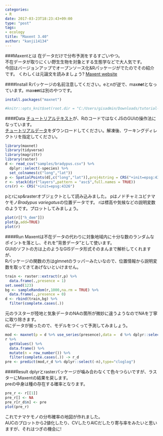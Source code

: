 ```yaml
---
categories:
- R
date: 2017-03-23T18:23:43+09:00
type: "post"
tags:
- ecology
title: "Maxent 3.40"
author: "kanji14134"
---
```


###Maxentとは
在データだけで分布予測をするすごいやつ。  
不在データが取りにくい野生生物を対象とする生態学などで大人気です。  
今回はバージョンアップでオープンソース化&Rパッケージがでたのでその紹介です。
くわしくは元論文を読みましょう?
[Maxent website](http://biodiversityinformatics.amnh.org/open_source/maxent/)

####Install
Rパッケージの名前注意してください。eとnが逆で、max**ne**tとなっています。max**en**tは別のやつです。
```r
install.packages("maxnet")
```

```r
#knitr::opts_knit$set(root.dir = "C:/Users/gisadmin/Downloads/tutorial-data")
```

####Data
[チュートリアルテキスト](http://biodiversityinformatics.amnh.org/open_source/maxent/Maxent_tutorial2017.pdf)が、RのコードではなくJSのGUIの操作法になっています。  
[チュートリアルデータ](http://biodiversityinformatics.amnh.org/open_source/maxent/tutorial-data.zip)をダウンロードしてください。解凍後、ワーキングディレクトリを指定してください。
```r
library(maxnet)
library(tidyverse)
library(magrittr)
library(raster)
d <- read_csv("samples/bradypus.csv") %>%
  dplyr::select(-species) %>% 
  set_colnames(c("long","lat"))
p <- SpatialPoints(d[,c("long","lat")],proj4string = CRS("+init=epsg:4326"))
r <- stack(dir("layers",pattern = "asc$",full.names = TRUE))
crs(r) <- CRS("+init=epsg:4326")
```

pとrにsp&rasterオブジェクトとして読み込みました。
pはノドチャミユビナマケモノ*Bradypus variegatus*の位置データです。
rは標高や気候などの説明変数のようです。プロットしてみましょう。
```r
plot(r[["h_dem"]])
plot(p,add=TRUE)
plot(r)
```

####Run
Maxentは不在データの代わりに対象地域内に十分な数のランダムなポイントを落とし、それを"背景データ"として使います。  
GUIのソフトの方は上のようなGISデータ形式そのまんまで解析してくれますが、  
Rパッケージの関数の方はglmnetのラッパーみたいなので、位置情報から説明変数を取ってきてあげないといけません。

```r
train <- raster::extract(r,p) %>% 
  data.frame(.,presence = 1)
set.seed(123)
bg <- sampleRandom(r,1000,na.rm = TRUE) %>% 
  data.frame(.,presence = 0)
d <- rbind(train,bg) %>% 
  filter(complete.cases(.))
```

元のラスターが陸地と気象データのNAの箇所が微妙に違うようなのでNAを丁寧に取り除きます。  
dにデータが揃ったので、モデルをつくって予測してみましょう。
```r
mod <- maxnet(p = d %>% use_series(presence),data =  d %>% dplyr::select(-presence))
r %>% 
  getValues() %>% 
  data.frame() %>% 
  mutate(n = row_number()) %>% 
  filter(complete.cases(.)) -> r_d
pre <- predict(mod,r_d %>% dplyr::select(-n),type="cloglog")
```

####Result
dplyrとrasterパッケージが噛み合わなくて色々つらいですが、ラスターにMaxentの結果を戻します。  
preの中身は種の存在する確率となります。
```r
pre_r <- r[[1]]
pre_r[] <- NA
pre_r[r_d$n] <- pre
plot(pre_r)
```

これでナマケモノの分布確率の地図が作れました。  
AUCのプロットから2値化したり、CVしたりAICだしたり寄与率をみたいと思いますが、それはつぎの機会に!

